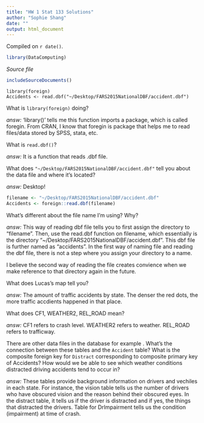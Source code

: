 ```yaml
---
title: "HW 1 Stat 133 Solutions"
author: "Sophie Shang"
date: ""
output: html_document
---
```

<!-- leave this material as is -->
Compiled on `r date()`.

```r
library(DataComputing)
```
<!-- put your content after this line -->
*Source file* 
```r
includeSourceDocuments()
```
<!-- Don't edit the material above this line -->

```reval
library(foreign)
Accidents <- read.dbf("~/Desktop/FARS2015NationalDBF/accident.dbf")
```

What is `library(foreign)` doing?

*answ:* 'library()' tells me this function imports a package, which is called foregin. From CRAN, I know that foregin is package that helps me to read files/data stored by SPSS, stata, etc. 

What is `read.dbf()`? 

*answ:* It is a function that reads .dbf file. 

What does `"~/Desktop/FARS2015NationalDBF/accident.dbf"` tell you about the data file and where it's located?

*answ:* Desktop! 

```r
filename <- "~/Desktop/FARS2015NationalDBF/accident.dbf"
Accidents <- foreign::read.dbf(filename)

```

What's different about the file name I'm using? Why?

*answ:* This way of reading dbf file tells you to first assign the directory to "filename". Then, use the read.dbf function on filename, which essentially is the directory "~/Desktop/FARS2015NationalDBF/accident.dbf". This dbf file is further named as "accidents". In the first way of naming file and reading the dbf file, there is not a step where you assign your directory to a name. 

I believe the second way of reading the file creates convience when we make reference to that directory again in the future. 

What does Lucas's map tell you?

*answ:* The amount of traffic accidents by state. The denser the red dots, the more traffic accdients happened in that place. 

What does CF1, WEATHER2, REL_ROAD mean?

*answ:* 
CF1 refers to crash level.
WEATHER2 refers to weather.
REL_ROAD refers to trafficway.

There are other data files in the database for example . What's the connection between these tables and the `Accident` table? What is the composite foreign key for `Distract` corresponding to composite primary key of Accidents? How would we be able to see which weather conditions distracted driving accidents tend to occur in? 

*answ:* These tables provide background information on drivers and vechiles in each state. For instance, the vision table tells us the number of drivers who have obscured vision and the reason behind their obscured eyes. In the distract table, it tells us if the driver is distracted and if yes, the things that distracted the drivers. Table for DrImpairment tells us the condition (impairment) at time of crash. 




